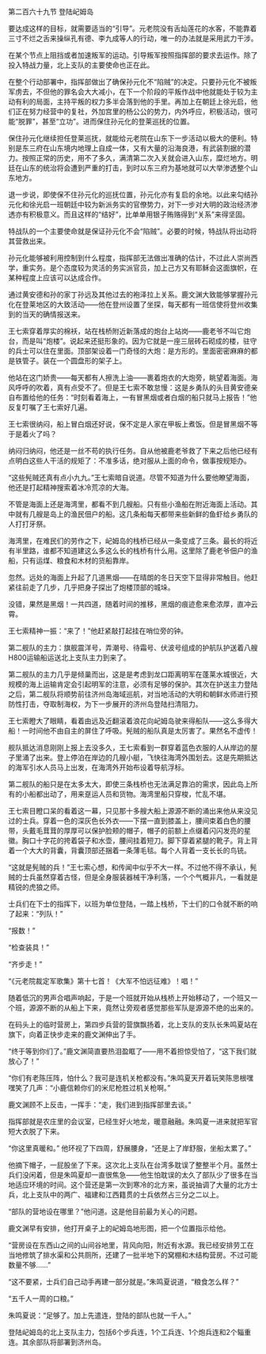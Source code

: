 

第二百六十九节 登陆屺姆岛

要达成这样的目标，就需要适当的“引导”。元老院没有舌灿莲花的水客，不能靠着三寸不烂之舌来操纵孔有德、李九成等人的行动，唯一的办法就是采用武力干涉。

在某个节点上阻挡或者加速叛军的运动。引导叛军按照指挥部的要求去运作。除了投入特战力量，北上支队的主要使命也正在此。

在整个行动部署中，指挥部做出了确保孙元化不“陷贼”的决定。只要孙元化不被叛军虏去，不但他的罪名会大大减小，在下一个阶段的平叛作战中他就能处于较为主动有利的局面，主持平叛的权力多半会落到他的手里。再加上在朝廷上徐光启，他们正在努力经营中的复社，外加宫里的杨公公的势力，内外呼应，积极活动，很可能“脱罪”，甚至“立功”。进而保住孙元化的登莱巡抚的位置。

保住孙元化继续担任登莱巡抚，就能给元老院在山东下一步活动以极大的便利。特别是东三府在山东境内地理上自成一体，又有大量的沿海良港，有武装割据的潜力。按照正常的历史，用不了多久，满清第二次入关就会进入山东，糜烂地方。明廷在山东的统治将会遭到严重的打击，到时以东三府为基地就可以大举渗透整个山东地方。

退一步说，即使保不住孙元化的巡抚位置，孙元化亦有复启的余地。以此来勾结孙元化和徐光启一班朝廷中较为新派务实的官僚势力，对下一步对大明的政治经济渗透亦有积极意义。而且这样的“结好”，比单单用银子贿赂得到“关系”来得坚固。

特战队的一个主要使命就是保证孙元化不会“陷贼”。必要的时候，特战队将出动将其营救出来。

孙元化能够被利用控制到什么程度，指挥部无法做出准确的估计，不过此人崇尚西学，重实务。是个态度较为灵活的务实派官员，加上己方又有耶稣会这面旗帜，在某种程度上应该可以达成合作。

通过黄安德和孙的家丁孙远及其他过去的袍泽拉上关系。鹿文渊大致能够掌握孙元化在登莱地区的大致活动――他在登州设置了坐探，每天都有一班信使将登州收集到的当天的确情报送来。

王七索穿着厚实的棉袄，站在栈桥附近新落成的炮台上站岗――鹿老爷不叫它炮台，而是叫“炮楼”。说起来还挺形象的。因为它就是一座三层砖石砌成的楼，驻守的兵士可以住在里面。顶部架设着一门奇怪的大炮：是方形的。里面密密麻麻的都是铁管子。装在一个圆盘形的架子上。

他站在这门娇贵――每天都有人擦洗上油――裹着炮衣的大炮旁，眺望着海面。海风呼呼的吹着，真有点受不了。但是王七索不敢怠慢：这是乡勇队的头目黄安德亲自布置给他的任务：“时刻看着海上，一有冒黑烟或者白烟的船只就马上报告！”他反复叮嘱了王七索好几遍。

王七索很纳闷，船上冒白烟还好说，保不定是人家在甲板上煮饭。但是冒黑烟不等于是着火了吗？

纳闷归纳闷，他还是一丝不苟的执行任务。自从他被鹿老爷救了下来之后他已经有点明白这些人干活的规矩了：不准多话，绝对服从上面的命令，做事按规矩办。

“这些髡贼还真有点小九九。”王七索暗自说道。尽管不知道为什么要他瞭望海面，他还是打起精神搜索着冰冷荒凉的大海。

不管是海面上还是海湾里，都看不到几艘船。只有些小渔船在附近海面上活动。其中就有几艘是岛上的渔民佃户的船。这几条船每天都带来些新鲜的鱼虾给乡勇队的人打打牙祭。

海湾里，在难民们的劳作之下，屺姆岛的栈桥已经从一条变成了三条。最长的将近有半里路，谁都不知道建这么多这么长的栈桥有什么用。这里除了鹿老爷佃户的渔船，只有运煤、粮食和木材的货船靠岸。

忽然。远处的海面上升起了几道黑烟――在晴朗的冬日天空下显得非常触目。他赶紧往前走了几步，几乎把身子探出了炮楼顶部的城垛。

没错，果然是黑烟！一共四道，随着时间的推移，黑烟的痕迹愈来愈浓厚，直冲云霄。

王七索精神一振：“来了！”他赶紧敲打起挂在哨位旁的钟。

第二舰队的主力：旗舰震洋号，弄潮号、待霜号、伏波号组成的护航队护送着八艘H800运输船运送北上支队主力到来了。

第二舰队的主力几乎是倾巢而出，这是是考虑到龙口距离明军在蓬莱水城很近，大规模的海上运输肯定会引起明军的注意，必须有足够的保护。其次在护送主力登陆之后，第二舰队将顺势前往济州岛海域巡航，对当地活动的大明和朝鲜水师进行预防性打击，夺取制海权，为下一步展开的济州岛登陆扫清阻力。

王七索瞪大了眼睛，看着由远及近翻滚着浪花向屺姆岛驶来得船队――这么多得大船！一时间他不由自主的屏住了呼吸。髡贼的船队真是太厉害了。果然名不虚传！

舰队抵达消息刚刚上报上去没多久，王七索看到一群穿着蓝色衣服的人从岸边的屋子里涌了出来。登上停泊在岸边的几艘小艇，飞快往海湾外围划去。这是先期抵达的海军引水人员马上出发，在海湾外开始布设着导航浮标。

第二舰队的船只是在太多太大，即使三条栈桥也无法满足靠泊的需求，因此岛上所有的小船都出动了，用来趸运人员和货物。海湾里船只穿梭，忙乱不堪。

王七索目瞪口呆的看着这一幕，只见那十多艘大船上源源不断的涌出来他从来没见过的士兵。穿着一色的深灰色长外衣――下摆一直到膝盖上，腰间束着白色的腰带，头戴毛茸茸的厚厚可以保护脸颊的帽子，帽子的前额上点缀着闪闪发亮的星徽。胸口十字花的挎着袋子和水壶，腰间挂着短刀。脚下穿着紧腿的靴子。背上背着一个大大的背囊，背囊顶部还捆着一条薄毛毯。每个人背着一支长长的鸟铳。

“这就是髡贼的兵！”王七索心想，和传闻中似乎不大一样。不过他不得不承认，髡贼的士兵虽然穿着古怪，但是全身服装器械干净利落，一个个气概非凡，一看就是精锐的虎狼之师。

士兵们在下士的指挥下，以班为单位登陆，一踏上栈桥，下士们的口令就不断的响了起来：“列队！”

“报数！”

“检查装具！”

“齐步走！”

“《元老院裁定军歌集》第十七首！《大军不怕远征难》！唱！”

随着低沉的男声合唱声响起，于是一个班就开始从栈桥上开始移动了，一个班又一个班，源源不断的从船上下来，竟然让旁观者感觉那些军队是源源不绝的出来的。

在码头上的临时营房上，第四步兵营的营旗飘扬着，北上支队的支队长朱鸣夏站在旗下，向着正快步走来的鹿文渊伸出了手。

“终于等到你们了。”鹿文渊简直要热泪盈眶了――用不着担惊受怕了，“这下我们就放心了！”

“你们有老陈压阵，怕什么？我可是连机关枪都没有。”朱鸣夏天开着玩笑陈思根嘿嘿笑了几声：“小鹿信赖你们的米尼枪胜过机关枪啊。”

鹿文渊顾不上反击，一挥手：“走，我们进到指挥部里去谈。”

指挥部就是农庄里的会议室，已经生好火地龙，暖意融融。朱鸣夏一进来就把军官短大衣脱了下来。

“你这里真暖和。” 他环视了下四周，舒展腰身，“还是上了岸舒服，坐船太累了。”

他摘下帽子，一屁股坐了下来。这次北上支队在台湾多耽误了整整半个月。虽然士兵们没闲着，但是朱鸣夏却一直很焦急――他生怕耽误的太久了部队少了很多在当地适应环境的时间。这个营还是第一次到寒冷的北方来，虽说抽调了大量的北方士兵，北上支队中的两广、福建和江西籍贯的士兵依然占三分之二以上。

“部队的营地设在哪里？”他问道。这是他目前最为关心的问题。

鹿文渊早有安排，他打开桌子上的屺姆岛地形图，把一个位置指示给他。

“营房设在东西山之间的山间谷地里，背风向阳，附近有水源。我已经安排劳工在当地修筑了排水渠和公共厕所，还建了一批半地下的窝棚和木结构营房。不过可能数量不够……”

“这不要紧，士兵们自己动手再建一部分就是。”朱鸣夏说道，“粮食怎么样？”

“五千人一周的口粮。”

朱鸣夏说：“足够了。加上先遣连，登陆的部队也就一千人。”

登陆屺姆岛的北上支队主力，包括6个步兵连，1个工兵连、1个炮兵连和2个辎重连。其余部队将部署到济州岛。

